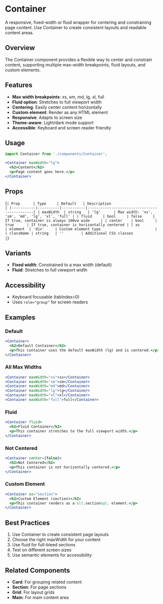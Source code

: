 
<Meta of={ContainerStories} />

# Container

A responsive, fixed-width or fluid wrapper for centering and constraining page content. Use Container to create consistent layouts and readable content areas.

## Overview

The Container component provides a flexible way to center and constrain content, supporting multiple max-width breakpoints, fluid layouts, and custom elements.

## Features

- **Max width breakpoints**: xs, sm, md, lg, xl, full
- **Fluid option**: Stretches to full viewport width
- **Centering**: Easily center content horizontally
- **Custom element**: Render as any HTML element
- **Responsive**: Adapts to screen size
- **Theme-aware**: Light/dark mode support
- **Accessible**: Keyboard and screen reader friendly

## Usage

```jsx
import Container from './components/Container';

<Container maxWidth="lg">
  <h2>Content</h2>
  <p>Page content goes here.</p>
</Container>
```

## Props

<Markdown>{`
| Prop      | Type     | Default   | Description                                 |
|-----------|----------|-----------|---------------------------------------------|
| maxWidth  | string   | 'lg'      | Max width: 'xs', 'sm', 'md', 'lg', 'xl', 'full' |
| fluid     | bool     | false     | If true, container is always 100vw wide     |
| center    | bool     | true      | If true, container is horizontally centered |
| as        | element  | 'div'     | Custom element type                         |
| className | string   | ''        | Additional CSS classes                      |
`}</Markdown>

## Variants

- **Fixed width**: Constrained to a max width (default)
- **Fluid**: Stretches to full viewport width

## Accessibility

- Keyboard focusable (tabIndex=0)
- Uses `role="group"` for screen readers

## Examples

### Default

```jsx
<Container>
  <h2>Default Container</h2>
  <p>This container uses the default maxWidth (lg) and is centered.</p>
</Container>
```

### All Max Widths

```jsx
<Container maxWidth="xs">xs</Container>
<Container maxWidth="sm">sm</Container>
<Container maxWidth="md">md</Container>
<Container maxWidth="lg">lg</Container>
<Container maxWidth="xl">xl</Container>
<Container maxWidth="full">full</Container>
```

### Fluid

```jsx
<Container fluid>
  <h2>Fluid Container</h2>
  <p>This container stretches to the full viewport width.</p>
</Container>
```

### Not Centered

```jsx
<Container center={false}>
  <h2>Not Centered</h2>
  <p>This container is not horizontally centered.</p>
</Container>
```

### Custom Element

```jsx
<Container as="section">
  <h2>Custom Element (section)</h2>
  <p>This container renders as a &lt;section&gt; element.</p>
</Container>
```

## Best Practices

1. Use Container to create consistent page layouts
2. Choose the right maxWidth for your content
3. Use fluid for full-bleed sections
4. Test on different screen sizes
5. Use semantic elements for accessibility

## Related Components

- **Card**: For grouping related content
- **Section**: For page sections
- **Grid**: For layout grids
- **Main**: For main content area
